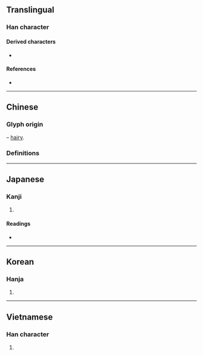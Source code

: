 {{also|冉}}
{{character info/new}}
==Translingual==

===Han character===
{{Han char|rn=13|rad=冂|as=02|sn=4|four=|canj=BMM|ids=⿻冂⿱一一}}

====Derived characters====
* {{l|mul|[[枏]], [[蚦]], [[衻]], [[㚩]], [[耼]], [[䑙]], [[䛁]], [[䒣]], [[髥]], [[䫇]]}}

====References====
* {{Han ref|kx=0128.330|dkj=01509|dj=0289.130|hdz=10096.160|uh=5184|ud=20868}}

----

==Chinese==

===Glyph origin===
{{Han etym}}
{{liushu|p}} – [[hairy]].

===Definitions===
{{zh-see|冉|v}}

----

==Japanese==

===Kanji===
{{ja-kanji|grade=|rs=冂02}}

# {{defn|lang=ja|sort=冂02}}

====Readings====
* {{ja-readings|on=[[ぜん]] (zen), [[ねん]] (nen)|kun=[[あやうい]] (ayaui)}}

----

==Korean==

===Hanja===
{{ko-hanja|hangeul=[[염]]|rv=yeom|mr=yŏm}}

# {{defn|lang=ko|sort=冂02}}

----

==Vietnamese==

===Han character===
{{vi-hantu|[[nhiễm]]|rs=冂02}}

# {{defn|lang=vi|sort=冂02}}